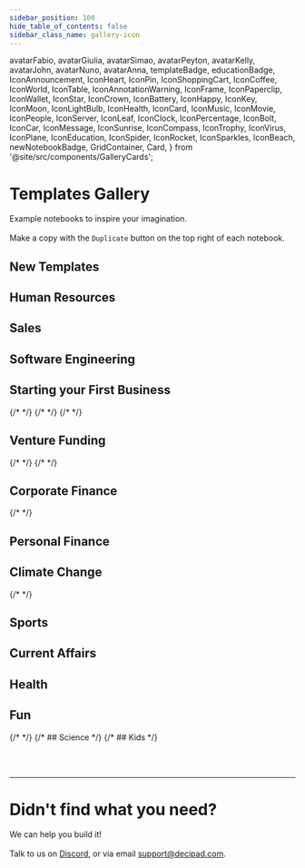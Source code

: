 ```yaml
---
sidebar_position: 100
hide_table_of_contents: false
sidebar_class_name: gallery-icon
---
```


  avatarFabio,
  avatarGiulia,
  avatarSimao,
  avatarPeyton,
  avatarKelly,
  avatarJohn,
  avatarNuno,
  avatarAnna,
  templateBadge,
  educationBadge,
  IconAnnouncement,
  IconHeart,
  IconPin,
  IconShoppingCart,
  IconCoffee,
  IconWorld,
  IconTable,
  IconAnnotationWarning,
  IconFrame,
  IconPaperclip,
  IconWallet,
  IconStar,
  IconCrown,
  IconBattery,
  IconHappy,
  IconKey,
  IconMoon,
  IconLightBulb,
  IconHealth,
  IconCard,
  IconMusic,
  IconMovie,
  IconPeople,
  IconServer,
  IconLeaf,
  IconClock,
  IconPercentage,
  IconBolt,
  IconCar,
  IconMessage,
  IconSunrise,
  IconCompass,
  IconTrophy,
  IconVirus,
  IconPlane,
  IconEducation,
  IconSpider,
  IconRocket,
  IconSparkles,
  IconBeach,
  newNotebookBadge,
  GridContainer,
  Card,
} from '@site/src/components/GalleryCards';

# Templates Gallery

Example notebooks to inspire your imagination. <br></br>
Make a copy with the `Duplicate` button on the top right of each notebook.

## New Templates

<GridContainer>
  <Card
    author="Kelly McEttrick"
    cardColor="--card-orange"
    icon={IconStar}
    title="Pricing Analysis with PetsApp"
    img="https://user-images.githubusercontent.com/12210180/162471244-15b6b5ba-5ed3-45ee-a6e0-475d1b018053.png"
    notebook="https://app.decipad.com/n/An-offer-letter-for-startup-employees-template-%3ArpkOOZpHjUQHfm2cDDOKR"
    description="Learn how PetsApp uses Decipad to drive meaningful ROI conversations with their customers. "
    newNotebook
    template
    avatar={avatarKelly}
  />
  <Card
    author="Kelly McEttrick"
    cardColor="--card-blue"
    icon={IconHeart}
    title="Dynamic Investor Updates "
    img="https://user-images.githubusercontent.com/12210180/162471244-15b6b5ba-5ed3-45ee-a6e0-475d1b018053.png"
    notebook="https://app.decipad.com/n/ROI-from-using-PetsApp%3AQpOd1cV8vmHr4WQ0vGh6D"
    description="Get an inside look at how the Decipad team creates investor updates. "
    avatar={avatarKelly}
    newNotebook
  />
  <Card
    author="Kelly McEttrick"
    cardColor="--card-white"
    icon={IconCompass}
    title="Hourly Rate Proposal - Interior Design"
    img="https://user-images.githubusercontent.com/12210180/162471244-15b6b5ba-5ed3-45ee-a6e0-475d1b018053.png"
    notebook="https://app.decipad.com/n/Interior-Design-Proposal%3AQNvrOjVQMlg5Jhb3DoVSh"
    description="Create an interactive proposal to effectively price your time and services."
    newNotebook
    avatar={avatarKelly}
  />
  <Card
    author="Kelly McEttrick"
    cardColor="--card-yellow"
    icon={IconSunrise}
    title="Solar Energy Panels - Cost Effectiveness"
    img="https://user-images.githubusercontent.com/12210180/162471244-15b6b5ba-5ed3-45ee-a6e0-475d1b018053.png"
    notebook="https://app.decipad.com/n/Cost-Effectiveness-of-Solar-Panels%3AWcwqaoPRbPL7zmp79aeH1"
    description="Use this model to better understand the cost breakdown of an investment in solar panels."
    avatar={avatarKelly}
    newNotebook
  />
</GridContainer>

## Human Resources

<GridContainer>
  <Card
    author="Kelly McEttrick"
    cardColor="--card-yellow"
    icon={IconLeaf}
    title="Offer letter template"
    img="https://user-images.githubusercontent.com/12210180/162471244-15b6b5ba-5ed3-45ee-a6e0-475d1b018053.png"
    notebook="https://app.decipad.com/n/An-offer-letter-for-startup-employees-template-%3ArpkOOZpHjUQHfm2cDDOKR"
    description="Offer letters at startups most often include stock base compensation. Use this template to explain how these work and next steps."
    template
    avatar={avatarKelly}
  />
  <Card
    author="Kelly McEttrick"
    cardColor="--card-green"
    icon={IconLeaf}
    title="Understanding stock options"
    img="https://user-images.githubusercontent.com/12210180/162471244-15b6b5ba-5ed3-45ee-a6e0-475d1b018053.png"
    notebook="https://app.decipad.com/n/Understanding-stock-options-at-an-early-stage-startup%3ArSztWxWyHRz3wp-1sm13M"
    description="How equity compensation works? How much will your stock options be worth in the future?"
    avatar={avatarKelly}
  />
  <Card
    author="Kelly McEttrick"
    cardColor="--card-blue"
    icon={IconPercentage}
    title="Performance summary letter template"
    img="https://user-images.githubusercontent.com/12210180/162471244-15b6b5ba-5ed3-45ee-a6e0-475d1b018053.png"
    notebook="https://app.decipad.com/n/-Template-Performance-summary-letter-%3AjuzNZDn4zNSqn2Rz14pKn"
    description="Compensation adjustments are often based on performance and a formula. Use this template to communicate adjustments."
    template
    avatar={avatarKelly}
  />
  <Card
    author="Nuno Job"
    cardColor="--card-pink"
    icon={IconCoffee}
    title="Adjusting employee compensation when moving countries"
    img="https://user-images.githubusercontent.com/12210180/162471244-15b6b5ba-5ed3-45ee-a6e0-475d1b018053.png"
    notebook="https://app.decipad.com/n/Emily-in-Paris%3AmCTaRvBPOskMxCEKeKKxt?secret=Zhm1ToqvarE6ZzXHJU2Cn"
    description="A notebook that breaks down the calculations behind salary adjustments when moving cities."
    avatar={avatarNuno}
  />
</GridContainer>

## Sales

<GridContainer>
  <Card
    author="Kelly McEttrick"
    cardColor="--card-orange"
    icon={IconShoppingCart}
    title="Sales Pipeline Report"
    img="https://user-images.githubusercontent.com/12210180/162471244-15b6b5ba-5ed3-45ee-a6e0-475d1b018053.png"
    notebook="https://app.decipad.com/n/-Template-Sales-Report-Monthly-Pipeline-Update%3ABxUws8V5ImNdj3feqCevN"
    description="Bring context to your sales funnel. Use this template to easily track your pipeline, analyze top performers and share insights with your team."
    template
    avatar={avatarKelly}
  />
  <Card
    author="Kelly McEttrick"
    cardColor="--card-purple"
    icon={IconHappy}
    title="SDR Compensation Letter"
    img="https://user-images.githubusercontent.com/12210180/162471244-15b6b5ba-5ed3-45ee-a6e0-475d1b018053.png"
    notebook="https://app.decipad.com/n/SDR-compensation-for-growing-companies%3AgEo9yC8lhBXeko-5dSxIV"
    description="An interactive commission plan that allows sales to easily explore different scenarios and better understand how their performance impacts their pay."
    template
    avatar={avatarKelly}
  />
  <Card
    author="Kelly McEttrick"
    cardColor="--card-yellow"
    icon={IconMessage}
    title="Building a Commission Plan"
    img="https://user-images.githubusercontent.com/12210180/162471244-15b6b5ba-5ed3-45ee-a6e0-475d1b018053.png"
    notebook="https://app.decipad.com/n/Tips-for-building-a-commission-plan-from-experts%3AyoiYxMLOyZk_GP3QkTl1y"
    description="Best practices and tips for building a commission plan from experts."
    avatar={avatarKelly}
  />
  <Card
    author="Peyton Swift"
    cardColor="--card-yellow"
    icon={IconPercentage}
    title="Tiered Rate Commission Plan"
    img="https://user-images.githubusercontent.com/12210180/162471244-15b6b5ba-5ed3-45ee-a6e0-475d1b018053.png"
    notebook="https://app.decipad.com/n/Sales-commission-letter-tiered-rates-%3AyN_j70uUyLKBVXn-7cmqJ"
    description="Share interactive commission plans with your sales team so they can better understand how their variable compensation will work."
    avatar={avatarPeyton}
    template
  />
  <Card
    author="Peyton Swift"
    cardColor="--card-yellow"
    icon={IconPercentage}
    title="Tiered Rate Commission Plan - Seasonality"
    img="https://user-images.githubusercontent.com/12210180/162471244-15b6b5ba-5ed3-45ee-a6e0-475d1b018053.png"
    notebook="https://app.decipad.com/n/Sales-commission-letter-advanced-tiered-rates-%3A72ZufuX-ShOY0yXg57p60"
    description="Design a sales commission plan that encourages steady performance throughout the year and offers rewards for sales teams who achieve higher sales during peak seasons."
    template
    avatar={avatarPeyton}
  />
  <Card
    author="Kelly McEttrick"
    cardColor="--card-orange"
    icon={IconShoppingCart}
    title="Commission Pipeline Tracking"
    img="https://user-images.githubusercontent.com/12210180/162471244-15b6b5ba-5ed3-45ee-a6e0-475d1b018053.png"
    notebook="https://app.decipad.com/n/-Template-Commission-Pipeline-Tracking%3AaIaxBwyCvG6h3Arh4ea9H"
    description="A template to monitor your sales pipeline and easily forecast how you are pacing to a sales goal, quota and commission payout."
    template
    avatar={avatarKelly}
  />
  <Card
    author="Simão Dias"
    cardColor="--card-green"
    icon={IconRocket}
    title="Pricing Calculator"
    img="https://user-images.githubusercontent.com/12210180/162471244-15b6b5ba-5ed3-45ee-a6e0-475d1b018053.png"
    notebook="https://app.decipad.com/n/-Template-Pricing-Calculator%3A8Z1R0ZJhsmj8-8nidd7sF"
    description="Pricing configuration can be complicated at times, use this template to explore pricing options."
    template
    avatar={avatarSimao}
  />
</GridContainer>

## Software Engineering

<GridContainer>
  <Card
    author="Fabio Santos"
    cardColor="--card-blue"
    icon={IconServer}
    title="Picking the right GitHub plan for your team"
    img="https://user-images.githubusercontent.com/12210180/162471244-15b6b5ba-5ed3-45ee-a6e0-475d1b018053.png"
    notebook="https://app.decipad.com/n/Should-I-upgrade-to-Github-s-Enterprise-plan-%3AFlwvRkd6oiuePyH7MNzan"
    description="Explores different plan scenarios depending on your team's GitHub usage."
    avatar={avatarFabio}
  />
</GridContainer>

## Starting your First Business

<GridContainer>
  <Card
    author="Kelly McEttrick"
    cardColor="--card-green"
    icon={IconCard}
    title="Invoice template"
    img="https://user-images.githubusercontent.com/12210180/162471244-15b6b5ba-5ed3-45ee-a6e0-475d1b018053.png"
    notebook="https://app.decipad.com/n/Invoice-for-Professional-Services%3AbvG3oSIDSMoZxx5oFHQ4r"
    description="This notebook showcases how you can create an invoice on Decipad."
    template
    avatar={avatarKelly}
  ></Card>
  <Card
    author="Peyton Swift"
    cardColor="--card-green"
    icon={IconWallet}
    title="Yearly Marketing Budget"
    img="https://user-images.githubusercontent.com/12210180/162471244-15b6b5ba-5ed3-45ee-a6e0-475d1b018053.png"
    notebook="https://app.decipad.com/n/Yearly-Marketing-Budget%3A-DS_cAn252f5GtDHFKI9D"
    description="Use this  template to efficiently plan and track your marketing expenses, enabling you to make informed decisions and easily communicate your investment."
    template
    avatar={avatarPeyton}
  ></Card>
  <Card
    author="Peyton Swift"
    cardColor="--card-green"
    icon={IconRocket}
    title="UX Design Proposal Template"
    img="https://user-images.githubusercontent.com/12210180/162471244-15b6b5ba-5ed3-45ee-a6e0-475d1b018053.png"
    notebook="https://app.decipad.com/n/UX-Design-Client-Proposal%3AEDoj00ZVGr4-MNIbCCB6L"
    description="Use this template to outline your project goals, establish a clear scope of work, and present your design process and pricing structure to potential clients.
                "
    template
    avatar={avatarPeyton}
  ></Card>
  <Card
    author="Simão Dias"
    cardColor="--card-purple"
    icon={IconSparkles}
    title="Start a business"
    img="https://user-images.githubusercontent.com/12210180/162471244-15b6b5ba-5ed3-45ee-a6e0-475d1b018053.png"
    notebook="https://app.decipad.com/n/-Starting-a-Candle-Business%3Ax7lAd-B_27F0gCxxhlHDr"
    description="Example on how to break down and forecast financials of a businees before starting."
    avatar={avatarSimao}
  />
  <Card
    author="Giulia Camargo"
    cardColor="--card-yellow"
    icon={IconStar}
    title="Pricing a consulting project"
    img="https://user-images.githubusercontent.com/12210180/162471244-15b6b5ba-5ed3-45ee-a6e0-475d1b018053.png"
    notebook="https://app.decipad.com/n/Pricing-a-consulting-project%3AXvFir3R2H_GvTfsy5bA4Q"
    description="Landed a new project? Use this model to understand how to calculate staff allocation, project expenses, and target rates."
    avatar={avatarGiulia}
  />
  {/* <Card
                author="Nuno Job"
                cardColor="--card-green"
                icon="🤔"
                title="How much money do I need to start my business?"
                img="https://user-images.githubusercontent.com/12210180/162471244-15b6b5ba-5ed3-45ee-a6e0-475d1b018053.png"
                notebook="https://app.decipad.com/n/Simple-Cashflow%3Ak1Zw0l2QmvbU5DIJ_XWxu?secret=vgzyDwDdJhTNN1SccetIe"
                description="Use this notebook to understand your cashflow and project the initial investment you need."
              ></Card> */}
  {/* <Card
                author="Nuno Job"
                cardColor="--card-green"
                icon="🤒"
                title=" Build a new gym"
                img="https://user-images.githubusercontent.com/12210180/162471244-15b6b5ba-5ed3-45ee-a6e0-475d1b018053.png"
                notebook="https://app.decipad.com"
                description="Missing"
            /> */}
  <Card
    author="Giulia Camargo"
    cardColor="--card-white"
    icon={IconKey}
    title="Restaurant Pricing"
    img="https://user-images.githubusercontent.com/12210180/162471244-15b6b5ba-5ed3-45ee-a6e0-475d1b018053.png"
    notebook="https://app.decipad.com/n/Is-my-restaurant-profitable-%3AJ0dGd6P-2FCtBN-RaULz4"
    description="Use this model to understand how you should price the meals at your restaurant in order to be profitable."
    avatar={avatarGiulia}
  />
  {/* <Card
                author="Nuno Job"
                cardColor="--card-green"
                icon="🤒"
                title=" Trojan Financials"
                img="https://user-images.githubusercontent.com/12210180/162471244-15b6b5ba-5ed3-45ee-a6e0-475d1b018053.png"
                notebook="https://app.decipad.com"
                description="Missing"
          /> */}
</GridContainer>

## Venture Funding

<GridContainer>
  {/* <Card
                author="Nuno Job"
                cardColor="--card-green"
                icon="🤒"
                title="Pro-rata calculator for your next round"
                img="https://user-images.githubusercontent.com/12210180/162471244-15b6b5ba-5ed3-45ee-a6e0-475d1b018053.png"
                notebook="https://app.decipad.com"
                description="Missing"
        /> */}
  <Card
    author="Nuno Job"
    cardColor="--card-blue"
    icon={IconRocket}
    title="A founders guide to pricing your first round"
    img="https://user-images.githubusercontent.com/12210180/162471244-15b6b5ba-5ed3-45ee-a6e0-475d1b018053.png"
    notebook="https://app.decipad.com/n/A-founders-guide-to-pricing-your-first-round%3AEIfsPUrmoNZDMtGHYuxMW"
    description="Before you negotiate your first VC round, you might have a simple cap. This Notebook goes over the math and breaks it down."
    avatar={avatarNuno}
  />
  <Card
    author="Nuno Job"
    cardColor="--card-yellow"
    icon={IconAnnotationWarning}
    title="A founder's guide to liquidation preference"
    img="https://user-images.githubusercontent.com/12210180/162471244-15b6b5ba-5ed3-45ee-a6e0-475d1b018053.png"
    notebook="https://app.decipad.com/n/A-founder-s-guide-to-liquidation-preference-startup-demo%3A789aAn-CwBN1JoxDCZxjn"
    description="When negotiating your term sheet, you will likely find liquidation preference as one of the terms. So, what does it mean?"
    avatar={avatarNuno}
  />
  {/* <Card
                author="Nuno Job"
                cardColor="--card-green"
                icon="🤒"
                title="Profit sharing with founders for a VC fund"
                img="https://user-images.githubusercontent.com/12210180/162471244-15b6b5ba-5ed3-45ee-a6e0-475d1b018053.png"
                notebook="https://app.decipad.com"
                description="Missing"
    /> */}
</GridContainer>

## Corporate Finance

<GridContainer>
  <Card
    author="Kelly McEttrick"
    cardColor="--card-green"
    icon={IconWorld}
    title="$AAPL, interest rates and the stock market"
    img="https://user-images.githubusercontent.com/12210180/162471244-15b6b5ba-5ed3-45ee-a6e0-475d1b018053.png"
    notebook="https://app.decipad.com/n/How-much-is-Apple-worth-Breaking-down-a-DFC-model-for-AAPL-%3AhioCODsrbDsTmMHKdukPm"
    description="You’ve probably been hearing a lot about interest rates lately. Check out this model that shows why they have been making the markets go wild."
    avatar={avatarKelly}
  />
  {/*
              <Card
                author="Nuno Job"
                cardColor="--card-green"
                icon="🤒"
                title="Vera Cruz"
                img="https://user-images.githubusercontent.com/12210180/162471244-15b6b5ba-5ed3-45ee-a6e0-475d1b018053.png"
                notebook="https://app.decipad.com"
                description="Missing"
              />
              */}
</GridContainer>

## Personal Finance

<GridContainer>
  <Card
    author="Nuno Job"
    cardColor="--card-green"
    icon={IconRocket}
    title="How much money do I get on a savings account?"
    img="https://user-images.githubusercontent.com/12210180/162471244-15b6b5ba-5ed3-45ee-a6e0-475d1b018053.png"
    notebook="https://app.decipad.com/n/How-much-money-do-I-get-on-a-savings-account-Template%3AynrEw3tTP1a6MVrUYbM_3"
    description="Some institutions pay interest when you open a savings account. Use this template to check how much money you will get after taxes."
    template
    avatar={avatarNuno}
  />
  <Card
    author="Simão Dias"
    cardColor="--card-green"
    icon={IconLeaf}
    title="Finance Tracker"
    img="https://user-images.githubusercontent.com/12210180/162471244-15b6b5ba-5ed3-45ee-a6e0-475d1b018053.png"
    notebook="https://app.decipad.com/n/-Template-My-Finance-Tracker-2023%3AA5sV922M9Qtn71KoDdHzO"
    description="Input your expenses and income to get a detailed summary of cashflows using data views."
    template
    avatar={avatarSimao}
  />
  <Card
    author="Peyton Swift"
    cardColor="--card-green"
    icon={IconRocket}
    title="When can I retire?"
    img="https://user-images.githubusercontent.com/12210180/162471244-15b6b5ba-5ed3-45ee-a6e0-475d1b018053.png"
    notebook="https://app.decipad.com/n/-Decode-F-I-R-E-%3AD8PUgXa8VQxoCIWi7Tq4A?secret=JTq7qfP3q_qbNGsYAm_Uu"
    description="Use the F.I.R.E model (Financial Independence, Retire Early) to understand how you can become work optional."
    avatar={avatarPeyton}
  />
  <Card
    author="PeytonSwift"
    cardColor="--card-green"
    icon={IconRocket}
    title="Can I afford all these subscriptions?"
    img="https://user-images.githubusercontent.com/12210180/162471244-15b6b5ba-5ed3-45ee-a6e0-475d1b018053.png"
    notebook="https://app.decipad.com/n/-Subscription-Tracker%3Awy0DuDrADXjoUOsW59iTc?secret=DpImmwlNWuLdw4XYUhldd"
    description="Everything is using a subscription model nowadays. Use this model to understand your expenses."
    avatar={avatarPeyton}
  />
  <Card
    author="Kelly McEttrick"
    cardColor="--card-green"
    icon={IconRocket}
    title="Should you negotiate your salary?"
    img="https://user-images.githubusercontent.com/12210180/162471244-15b6b5ba-5ed3-45ee-a6e0-475d1b018053.png"
    notebook="https://app.decipad.com/n/How-much-are-you-losing-during-your-lifetime-if-you-don-t-negotiate-your-salary-%3Ah65Y4c99Swzn9smvVNyMC"
    description="Your salary is much like investing: where you start impacts your total return. Explore the numbers on this notebook to see how much you would be losing."
    avatar={avatarKelly}
  />
  <Card
    author="Simão Dias"
    cardColor="--card-white"
    icon={IconAnnotationWarning}
    title="Interest Rates? How much are they costing me?"
    img="https://user-images.githubusercontent.com/12210180/162471244-15b6b5ba-5ed3-45ee-a6e0-475d1b018053.png"
    notebook="https://app.decipad.com/n/Interest-Rates-How-much-are-they-costing-me-%3AKQ6BCwfuv1ijdQcSmiki7"
    description="It's important to understand how much of your monthly payment is going to the principal (ie. to repay your owed money) and how much is going to fees and interest."
    avatar={avatarSimao}
  />
  <Card
    author="Peyton Swift"
    cardColor="--card-green"
    icon={IconRocket}
    title="Saving for a big purchase"
    img="https://user-images.githubusercontent.com/12210180/162471244-15b6b5ba-5ed3-45ee-a6e0-475d1b018053.png"
    notebook="https://app.decipad.com/n/Saving-for-a-big-purchase%3ACHaAlJTk9l8BLiE38HmDx"
    description="Input your expenses and income to find how long it will take you to save for a big purchase."
    avatar={avatarPeyton}
    template
  />
</GridContainer>

## Climate Change

<GridContainer>
  <Card
    author="Nuno Job"
    cardColor="--card-blue"
    icon={IconCar}
    title="Should I buy an electric car?"
    img="https://user-images.githubusercontent.com/12210180/162471244-15b6b5ba-5ed3-45ee-a6e0-475d1b018053.png"
    notebook="https://app.decipad.com/n/-Should-I-buy-an-electric-car-%3AX94KlVvqJDUvIqt-9mv93"
    description="Want to make the switch to electric? Use this model to understand how to calculate your savings potential."
    avatar={avatarNuno}
  />
  {/* <Card
                author="Nuno Job"
                cardColor="--card-green"
                icon="🤒"
                title="Should I change my electric car energy tariff"
                img="https://user-images.githubusercontent.com/12210180/162471244-15b6b5ba-5ed3-45ee-a6e0-475d1b018053.png"
                notebook="https://app.decipad.com"
                description="Missing"
          /> */}
  <Card
    author="Peyton Swift"
    cardColor="--card-yellow"
    icon={IconAnnouncement}
    title="How much can I save if I stop using my air conditioning?"
    img="https://user-images.githubusercontent.com/12210180/162471244-15b6b5ba-5ed3-45ee-a6e0-475d1b018053.png"
    notebook="https://app.decipad.com/n/Copy-of-How-much-can-I-save-if-I-stop-using-my-air-conditioning-Yen-%3AuzEyS4KVhhLGRq8RWO0Ua"
    description="As Europe copes with rising energy prices, the Spanish government has asked citizens to turn down the A/C."
    avatar={avatarPeyton}
  />
  <Card
    author="Giulia Camargo"
    cardColor="--card-green"
    icon={IconRocket}
    title="Earth overshoot day"
    img="https://user-images.githubusercontent.com/12210180/162471244-15b6b5ba-5ed3-45ee-a6e0-475d1b018053.png"
    notebook="https://app.decipad.com/n/Earth-Overshoot-Day%3AafAklYs-D00_535FlF4qJ"
    description="Each year's #EarthOvershootDay
                marks when humanity’s demand for ecological resources exceeds what the earth can regenerate in a year. Have you ever wondered how it is calculated?"
    avatar={avatarGiulia}
  />
</GridContainer>

## Sports

<GridContainer>
  <Card
    author="Kelly McEttrick"
    cardColor="--card-green"
    icon={IconRocket}
    title="How to build up your runs this summer"
    img="https://user-images.githubusercontent.com/12210180/162471244-15b6b5ba-5ed3-45ee-a6e0-475d1b018053.png"
    notebook="https://app.decipad.com/n/How-to-build-up-your-runs-this-summer-consumer-demo%3ApBMgmhZf4YbMZhvkm1bBM"
    description="Make a plan to increase the distance you can run."
    avatar={avatarKelly}
  />
  <Card
    author="Nuno Job"
    cardColor="--card-green"
    icon={IconRocket}
    title="Comparing your triathlon times to Olympic gold winners"
    img="https://user-images.githubusercontent.com/12210180/162471244-15b6b5ba-5ed3-45ee-a6e0-475d1b018053.png"
    notebook="https://app.decipad.com/n/Triathlon-times-demo-consumer%3ABiAU1Doi3hknMbRVJ7wj0"
    description="Ever wonder how your triathlon time can compare to elite athletes? Explore the calculations."
    avatar={avatarNuno}
  />
  <Card
    author="Peyton Swift"
    cardColor="--card-green"
    icon={IconRocket}
    title="Improving your 5k time"
    img="https://user-images.githubusercontent.com/12210180/162471244-15b6b5ba-5ed3-45ee-a6e0-475d1b018053.png"
    notebook="https://app.decipad.com/n/Improving-your-5k-time-demo-consumer%3Aauj_wnWdSnuTw2XjNn_nP"
    description="Simple calculations on how to improve running times."
    avatar={avatarPeyton}
  />
  <Card
    author="Giulia Camargo"
    cardColor="--card-blue"
    icon={IconVirus}
    title="What size should my skis be?"
    img="https://user-images.githubusercontent.com/12210180/174139877-d558a1ac-b995-4848-a7a7-f42cd53e3401.png"
    notebook="https://app.decipad.com/n/-What-size-skis-do-I-need-%3AHAxnPfO0e4H9MHoig3zFG?secret=VDoYnnowEi8imsPqvUyWT"
    description="Going to the mountains? Use this model to learn how to calculate your perfect ski size."
    avatar={avatarGiulia}
  />
</GridContainer>

## Current Affairs

<GridContainer>
  <Card
    author="Simão Dias"
    cardColor="--card-green"
    icon={IconRocket}
    title="Revenue from Twitter verification"
    img="https://user-images.githubusercontent.com/12210180/162471244-15b6b5ba-5ed3-45ee-a6e0-475d1b018053.png"
    notebook="https://app.decipad.com/n/Let-s-do-the-Math-Revenue-from-Twitter-Verification:pFbOpkpXR_5O-hJGIjTSy"
    description="How much revenue could Twitter bring by charging for verification?"
    avatar={avatarSimao}
  />
</GridContainer>

## Health

<GridContainer>
  <Card
    author="Anna"
    cardColor="--card-purple"
    icon={IconMoon}
    title="Sleep cycle calculator"
    img="https://user-images.githubusercontent.com/12210180/162471244-15b6b5ba-5ed3-45ee-a6e0-475d1b018053.png"
    notebook="https://app.decipad.com/n/Sleep-Cycle-Calculator%3AROAKYSWv17L9rpVww-D7D"
    description="Wondering why you’re waking up tired? Maybe it’s because you’re not respecting your sleep cycle!"
    avatar={avatarAnna}
  />
  <Card
    author="John Costa"
    cardColor="--card-green"
    icon={IconRocket}
    title="What's the real price of social media"
    img="https://user-images.githubusercontent.com/12210180/162471244-15b6b5ba-5ed3-45ee-a6e0-475d1b018053.png"
    notebook="https://app.decipad.com/n/Copy-of-What-s-the-real-price-of-social-media-%3AERjndAreui5OGaP_lqZRM"
    description="What would happen if you reallocated a portion of your social media time into productive work hours?"
    avatar={avatarJohn}
  />
</GridContainer>

## Fun

<GridContainer>
  <Card
    author="Nuno Job"
    cardColor="--card-yellow"
    icon={IconCoffee}
    title="How to make the perfect cup of coffee?"
    img="https://user-images.githubusercontent.com/12210180/162471244-15b6b5ba-5ed3-45ee-a6e0-475d1b018053.png"
    notebook="https://app.decipad.com/n/How-to-make-the-perfect-cup-of-coffee-%3AhSp6SmazqhsvafYO9QRsZ"
    description="Brewing coffee is a science. Understand the math behind it and get personalized instructions to make drip coffee with this notebook."
    avatar={avatarNuno}
  />
  <Card
    author="Simão Dias"
    cardColor="--card-green"
    icon={IconRocket}
    title="Bitcoins, or burgers?"
    img="https://user-images.githubusercontent.com/12210180/162471244-15b6b5ba-5ed3-45ee-a6e0-475d1b018053.png"
    notebook="https://app.decipad.com/n/Bitcoins-or-Burgers-%3AuMSqYhchnox64XIQm4iwe"
    description="Find how many hambuergers you can buy with your Bitcoin."
    avatar={avatarSimao}
  />
  {/*
              <Card
                author="Nuno Job"
                cardColor="--card-green"
                icon="🤔"
                title="Rounding, fact checking xkcd "
                img="https://user-images.githubusercontent.com/12210180/162471244-15b6b5ba-5ed3-45ee-a6e0-475d1b018053.png"
                notebook="https://dev.decipad.com/n/Rounding-xkcd-2585-demo-consumer%3AMi0x3omXZH0mJ0C9JEuP0"
                description="Using the Decipad language to fact xkcd"
              />
        */}
</GridContainer>
{/*
## Science
            <GridContainer>
              <Card
                author="João Pena"
                cardColor="--card-yellow"
                icon="🪨"
                title="How does gravity work?"
                img="https://user-images.githubusercontent.com/12210180/162471244-15b6b5ba-5ed3-45ee-a6e0-475d1b018053.png"
                notebook="https://app.decipad.com/n/Q5sDRcpQ4lYSg84Hrs3gf?secret=Bf2nWPe5ZAuDJL9MEWP1L"
                description="How much force do you exert on earth? Use this model to learn some physics fundamentals!"
              />
            </GridContainer>
*/}
{/*
## Kids
<GridContainer>
<Card
                author="Simão Dias"
                cardColor="--card-green"
                icon="🐇"
                title="Step to Bunny Hop Converter"
                img="https://user-images.githubusercontent.com/12210180/162471244-15b6b5ba-5ed3-45ee-a6e0-475d1b018053.png"
                notebook="https://app.decipad.com"
                description="Interactive playground to calculate bunny hops."
              />
              <Card
                author="Nuno Job"
                cardColor="--card-blue"
                icon="🏛"
                title="Roman Numerals"
                img="https://user-images.githubusercontent.com/12210180/162471244-15b6b5ba-5ed3-45ee-a6e0-475d1b018053.png"
                notebook="https://app.decipad.com"
                description="Roman numerals using the Decipad Language."
              />
              <Card
                author="Nuno Job"
                cardColor="--card-yellow"
                icon="🪶"
                title="Alice in Feathers"
                img="https://user-images.githubusercontent.com/12210180/162471244-15b6b5ba-5ed3-45ee-a6e0-475d1b018053.png"
                notebook="https://app.decipad.com"
                description="Powerful unit conversion with the Decipad Language."
              />
            </GridContainer>
            */}

<br></br>

---

# Didn't find what you need?

We can help you build it! <br></br>
Talk to us on [Discord](https://discord.gg/CUtKEd3rBn), or via email [support@decipad.com](mailto:support@decipad.com).
